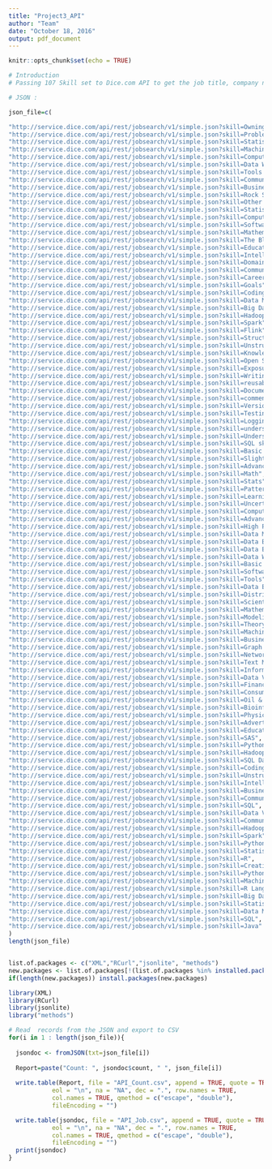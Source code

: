 ```yaml
---
title: "Project3_API"
author: "Team"
date: "October 18, 2016"
output: pdf_document
---
```


```r
knitr::opts_chunk$set(echo = TRUE)
```


```r
# Introduction
# Passing 107 Skill set to Dice.com API to get the job title, company name

# JSON :

json_file=c(

"http://service.dice.com/api/rest/jobsearch/v1/simple.json?skill=Owning Up To The Title",
"http://service.dice.com/api/rest/jobsearch/v1/simple.json?skill=Problem Solving",
"http://service.dice.com/api/rest/jobsearch/v1/simple.json?skill=Statistics",
"http://service.dice.com/api/rest/jobsearch/v1/simple.json?skill=Machine Learning",
"http://service.dice.com/api/rest/jobsearch/v1/simple.json?skill=Computing",
"http://service.dice.com/api/rest/jobsearch/v1/simple.json?skill=Data Wrangling",
"http://service.dice.com/api/rest/jobsearch/v1/simple.json?skill=Tools and Technology",
"http://service.dice.com/api/rest/jobsearch/v1/simple.json?skill=Communication",
"http://service.dice.com/api/rest/jobsearch/v1/simple.json?skill=Business Acumen",
"http://service.dice.com/api/rest/jobsearch/v1/simple.json?skill=Rock Stars",
"http://service.dice.com/api/rest/jobsearch/v1/simple.json?skill=Other Scientific Disciplines",
"http://service.dice.com/api/rest/jobsearch/v1/simple.json?skill=Statistics",
"http://service.dice.com/api/rest/jobsearch/v1/simple.json?skill=Computer Science",
"http://service.dice.com/api/rest/jobsearch/v1/simple.json?skill=Software Engineering",
"http://service.dice.com/api/rest/jobsearch/v1/simple.json?skill=Mathematics",
"http://service.dice.com/api/rest/jobsearch/v1/simple.json?skill=The Blank Canvas",
"http://service.dice.com/api/rest/jobsearch/v1/simple.json?skill=Education",
"http://service.dice.com/api/rest/jobsearch/v1/simple.json?skill=Intellectual Curiosity",
"http://service.dice.com/api/rest/jobsearch/v1/simple.json?skill=Domain Knowledge",
"http://service.dice.com/api/rest/jobsearch/v1/simple.json?skill=Communication Skills",
"http://service.dice.com/api/rest/jobsearch/v1/simple.json?skill=Career Mapping",
"http://service.dice.com/api/rest/jobsearch/v1/simple.json?skill=Goals",
"http://service.dice.com/api/rest/jobsearch/v1/simple.json?skill=Coding Skills",
"http://service.dice.com/api/rest/jobsearch/v1/simple.json?skill=Data Mining Skills",
"http://service.dice.com/api/rest/jobsearch/v1/simple.json?skill=Big Data Processing Platforms",
"http://service.dice.com/api/rest/jobsearch/v1/simple.json?skill=Hadoop",
"http://service.dice.com/api/rest/jobsearch/v1/simple.json?skill=Spark",
"http://service.dice.com/api/rest/jobsearch/v1/simple.json?skill=Flink",
"http://service.dice.com/api/rest/jobsearch/v1/simple.json?skill=Structured Data (SQL)",
"http://service.dice.com/api/rest/jobsearch/v1/simple.json?skill=Unstructured Data (3-5 top NoSQL DBs)",
"http://service.dice.com/api/rest/jobsearch/v1/simple.json?skill=Knowledge",
"http://service.dice.com/api/rest/jobsearch/v1/simple.json?skill=Open Source data science tools",
"http://service.dice.com/api/rest/jobsearch/v1/simple.json?skill=Exposure",
"http://service.dice.com/api/rest/jobsearch/v1/simple.json?skill=Writing modular",
"http://service.dice.com/api/rest/jobsearch/v1/simple.json?skill=reusable code",
"http://service.dice.com/api/rest/jobsearch/v1/simple.json?skill=Documentation",
"http://service.dice.com/api/rest/jobsearch/v1/simple.json?skill=commenting",
"http://service.dice.com/api/rest/jobsearch/v1/simple.json?skill=Version control",
"http://service.dice.com/api/rest/jobsearch/v1/simple.json?skill=Testing",
"http://service.dice.com/api/rest/jobsearch/v1/simple.json?skill=Logging",
"http://service.dice.com/api/rest/jobsearch/v1/simple.json?skill=understand the business and the problem",
"http://service.dice.com/api/rest/jobsearch/v1/simple.json?skill=Understanding the data",
"http://service.dice.com/api/rest/jobsearch/v1/simple.json?skill=SQL skills",
"http://service.dice.com/api/rest/jobsearch/v1/simple.json?skill=Basic math skills",
"http://service.dice.com/api/rest/jobsearch/v1/simple.json?skill=Slightly more advanced math concepts",
"http://service.dice.com/api/rest/jobsearch/v1/simple.json?skill=Advanced Analysis",
"http://service.dice.com/api/rest/jobsearch/v1/simple.json?skill=Math",
"http://service.dice.com/api/rest/jobsearch/v1/simple.json?skill=Stats",
"http://service.dice.com/api/rest/jobsearch/v1/simple.json?skill=Pattern Recognition/",
"http://service.dice.com/api/rest/jobsearch/v1/simple.json?skill=Learning",
"http://service.dice.com/api/rest/jobsearch/v1/simple.json?skill=Uncertainty",
"http://service.dice.com/api/rest/jobsearch/v1/simple.json?skill=Computer Systems",
"http://service.dice.com/api/rest/jobsearch/v1/simple.json?skill=Advanced Computing",
"http://service.dice.com/api/rest/jobsearch/v1/simple.json?skill=High Performance Computing",
"http://service.dice.com/api/rest/jobsearch/v1/simple.json?skill=Data Mining",
"http://service.dice.com/api/rest/jobsearch/v1/simple.json?skill=Data Bases",
"http://service.dice.com/api/rest/jobsearch/v1/simple.json?skill=Data Engineering",
"http://service.dice.com/api/rest/jobsearch/v1/simple.json?skill=Data Warehousing.",
"http://service.dice.com/api/rest/jobsearch/v1/simple.json?skill=Basic CS",
"http://service.dice.com/api/rest/jobsearch/v1/simple.json?skill=Software Development",
"http://service.dice.com/api/rest/jobsearch/v1/simple.json?skill=Tools",
"http://service.dice.com/api/rest/jobsearch/v1/simple.json?skill=Data Engineering",
"http://service.dice.com/api/rest/jobsearch/v1/simple.json?skill=Distributed Computing",
"http://service.dice.com/api/rest/jobsearch/v1/simple.json?skill=Scientific Training",
"http://service.dice.com/api/rest/jobsearch/v1/simple.json?skill=Mathematics",
"http://service.dice.com/api/rest/jobsearch/v1/simple.json?skill=Modeling",
"http://service.dice.com/api/rest/jobsearch/v1/simple.json?skill=Theory",
"http://service.dice.com/api/rest/jobsearch/v1/simple.json?skill=Machine Learning",
"http://service.dice.com/api/rest/jobsearch/v1/simple.json?skill=Business Analytics",
"http://service.dice.com/api/rest/jobsearch/v1/simple.json?skill=Graph Mining",
"http://service.dice.com/api/rest/jobsearch/v1/simple.json?skill=Network Intelligence",
"http://service.dice.com/api/rest/jobsearch/v1/simple.json?skill=Text Mining",
"http://service.dice.com/api/rest/jobsearch/v1/simple.json?skill=Information Retrieval",
"http://service.dice.com/api/rest/jobsearch/v1/simple.json?skill=Data Visualization",
"http://service.dice.com/api/rest/jobsearch/v1/simple.json?skill=Finance",
"http://service.dice.com/api/rest/jobsearch/v1/simple.json?skill=Consumer Internet",
"http://service.dice.com/api/rest/jobsearch/v1/simple.json?skill=Oil & Gas",
"http://service.dice.com/api/rest/jobsearch/v1/simple.json?skill=Bioinformatics",
"http://service.dice.com/api/rest/jobsearch/v1/simple.json?skill=Physics",
"http://service.dice.com/api/rest/jobsearch/v1/simple.json?skill=Advertising",
"http://service.dice.com/api/rest/jobsearch/v1/simple.json?skill=Education",
"http://service.dice.com/api/rest/jobsearch/v1/simple.json?skill=SAS",
"http://service.dice.com/api/rest/jobsearch/v1/simple.json?skill=Python Coding",
"http://service.dice.com/api/rest/jobsearch/v1/simple.json?skill=Hadoop Platform",
"http://service.dice.com/api/rest/jobsearch/v1/simple.json?skill=SQL Database",
"http://service.dice.com/api/rest/jobsearch/v1/simple.json?skill=Coding",
"http://service.dice.com/api/rest/jobsearch/v1/simple.json?skill=Unstructured data",
"http://service.dice.com/api/rest/jobsearch/v1/simple.json?skill=Intellectual curiosity",
"http://service.dice.com/api/rest/jobsearch/v1/simple.json?skill=Business acumen",
"http://service.dice.com/api/rest/jobsearch/v1/simple.json?skill=Communication skills",
"http://service.dice.com/api/rest/jobsearch/v1/simple.json?skill=SQL",
"http://service.dice.com/api/rest/jobsearch/v1/simple.json?skill=Data Visualization",
"http://service.dice.com/api/rest/jobsearch/v1/simple.json?skill=Communication Skills",
"http://service.dice.com/api/rest/jobsearch/v1/simple.json?skill=Hadoop",
"http://service.dice.com/api/rest/jobsearch/v1/simple.json?skill=Spark",
"http://service.dice.com/api/rest/jobsearch/v1/simple.json?skill=Python",
"http://service.dice.com/api/rest/jobsearch/v1/simple.json?skill=Statistics",
"http://service.dice.com/api/rest/jobsearch/v1/simple.json?skill=R",
"http://service.dice.com/api/rest/jobsearch/v1/simple.json?skill=Creativity",
"http://service.dice.com/api/rest/jobsearch/v1/simple.json?skill=Python",
"http://service.dice.com/api/rest/jobsearch/v1/simple.json?skill=Machine Learning",
"http://service.dice.com/api/rest/jobsearch/v1/simple.json?skill=R Language",
"http://service.dice.com/api/rest/jobsearch/v1/simple.json?skill=Big Data",
"http://service.dice.com/api/rest/jobsearch/v1/simple.json?skill=Statistics",
"http://service.dice.com/api/rest/jobsearch/v1/simple.json?skill=Data Mining",
"http://service.dice.com/api/rest/jobsearch/v1/simple.json?skill=SQL",
"http://service.dice.com/api/rest/jobsearch/v1/simple.json?skill=Java"
)
length(json_file)


list.of.packages <- c("XML","RCurl","jsonlite", "methods")
new.packages <- list.of.packages[!(list.of.packages %in% installed.packages()[,"Package"])]
if(length(new.packages)) install.packages(new.packages)

library(XML)
library(RCurl)
library(jsonlite)
library("methods")

# Read  records from the JSON and export to CSV
for(i in 1 : length(json_file)){
  
  jsondoc <- fromJSON(txt=json_file[i])
  
  Report=paste("Count: ", jsondoc$count, " ", json_file[i])
  
  write.table(Report, file = "API_Count.csv", append = TRUE, quote = TRUE, sep = " ",
            eol = "\n", na = "NA", dec = ".", row.names = TRUE,
            col.names = TRUE, qmethod = c("escape", "double"),
            fileEncoding = "")

  write.table(jsondoc, file = "API_Job.csv", append = TRUE, quote = TRUE, sep = " ",
            eol = "\n", na = "NA", dec = ".", row.names = TRUE,
            col.names = TRUE, qmethod = c("escape", "double"),
            fileEncoding = "")
  print(jsondoc)
}
```
